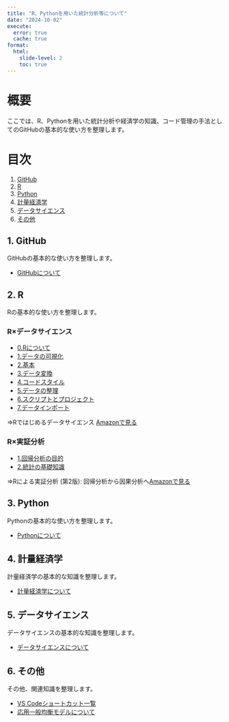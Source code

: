 ```yaml
---
title: "R、Pythonを用いた統計分析等について"
date: "2024-10-02"
execute: 
  error: true
  cache: true
format:
  html: 
    slide-level: 2
    toc: true
---
```


# 概要

ここでは、R、Pythonを用いた統計分析や経済学の知識、コード管理の手法としてのGitHubの基本的な使い方を整理します。

# 目次

1. [GitHub](#1-github)
2. [R](#2-r)
3. [Python](#3-python)
4. [計量経済学](#4-計量経済学)
5. [データサイエンス](#5-データサイエンス)
6. [その他](#6-その他)

## 1. GitHub {#1-github}
GitHubの基本的な使い方を整理します。  

- [GitHubについて](git_memo.html)

## 2. R {#2-r}
Rの基本的な使い方を整理します。

### R×データサイエンス
- [0.Rについて](0.R.html)
- [1.データの可視化](1.データの可視化.html)
- [2.基本](2.基本.html)
- [3.データ変換](3.データ変換.html)
- [4.コードスタイル](4.コードスタイル.html)
- [5.データの整理](5.データの整理.html)
- [6.スクリプトとプロジェクト](6.スクリプトとプロジェクト.html)
- [7.データインポート](7.データインポート.html)

⇒Rではじめるデータサイエンス  [Amazonで見る](https://www.amazon.co.jp/R%E3%81%A7%E3%81%AF%E3%81%98%E3%82%81%E3%82%8B%E3%83%87%E3%83%BC%E3%82%BF%E3%82%B5%E3%82%A4%E3%82%A8%E3%83%B3%E3%82%B9-Hadley-Wickham/dp/487311814X)


### R×実証分析
- [1.回帰分析の目的](1.回帰分析の目的.html)
- [2.統計の基礎知識](2.統計の基礎知識.html)

⇒Rによる実証分析 (第2版): 回帰分析から因果分析へ[Amazonで見る](https://www.amazon.co.jp/R%E3%81%AB%E3%82%88%E3%82%8B%E5%AE%9F%E8%A8%BC%E5%88%86%E6%9E%90-%E7%AC%AC2%E7%89%88-%E5%9B%9E%E5%B8%B0%E5%88%86%E6%9E%90%E3%81%8B%E3%82%89%E5%9B%A0%E6%9E%9C%E5%88%86%E6%9E%90%E3%81%B8-%E6%98%9F%E9%87%8E-%E5%8C%A1%E9%83%8E/dp/4274230023)

## 3. Python {#3-python}
Pythonの基本的な使い方を整理します。  

- [Pythonについて](section1.html)

## 4. 計量経済学 {#4-計量経済学}
計量経済学の基本的な知識を整理します。  

- [計量経済学について](section1.html)

## 5. データサイエンス {#5-データサイエンス}
データサイエンスの基本的な知識を整理します。  

- [データサイエンスについて](section1.html)

## 6. その他 {#6-その他}
その他、関連知識を整理します。  

- [VS Codeショートカット一覧](shortcut.html) 
- [応用一般均衡モデルについて](section1.html)
